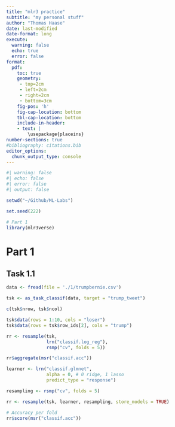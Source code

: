 ```yaml
---
title: "mlr3 practice"
subtitle: "my personal stuff"
author: "Thomas Haase"
date: last-modified
date-format: long
execute:
  warning: false
  echo: true
  error: false  
format: 
  pdf: 
    toc: true
    geometry:
     - top=2cm
     - left=2cm
     - right=2cm
     - bottom=3cm
    fig-pos: 'h'
    fig-cap-location: bottom
    tbl-cap-location: bottom
    include-in-header:
    - text: |
        \usepackage{placeins}
number-sections: true
#bibliography: citations.bib
editor_options: 
  chunk_output_type: console
---
```


```r
#| warning: false
#| echo: false
#| error: false
#| output: false

setwd("~/Github/ML-Labs")

set.seed(222)

# Part 1
library(mlr3verse)
```

# Part 1
## Task 1.1
```r
data <- fread(file = './1/trumpbernie.csv')
```

```r
tsk <- as_task_classif(data, target = "trump_tweet")

c(tsk$nrow, tsk$ncol)

tsk$data(rows = 1:10, cols = "loser")
tsk$data(rows = tsk$row_ids[2], cols = "trump")
```

```r

rr <- resample(tsk, 
               lrn("classif.log_reg"), 
               rsmp("cv", folds = 5))

rr$aggregate(msr("classif.acc"))
```

```r


learner <- lrn("classif.glmnet", 
               alpha = 0, # 0 ridge, 1 lasso 
               predict_type = "response")

resampling <- rsmp("cv", folds = 5)

rr <- resample(tsk, learner, resampling, store_models = TRUE)

# Accuracy per fold
rr$score(msr("classif.acc"))


```

